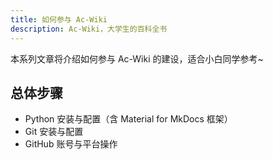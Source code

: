 ```yaml
---
title: 如何参与 Ac-Wiki
description: Ac-Wiki，大学生的百科全书
---
```


本系列文章将介绍如何参与 Ac-Wiki 的建设，适合小白同学参考~

## 总体步骤

- Python 安装与配置（含 Material for MkDocs 框架）
- Git 安装与配置
- GitHub 账号与平台操作